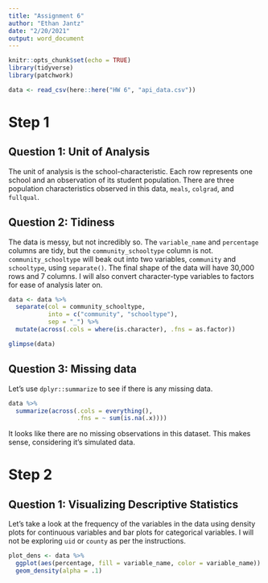 ```yaml
---
title: "Assignment 6"
author: "Ethan Jantz"
date: "2/20/2021"
output: word_document
---
```


```r
knitr::opts_chunk$set(echo = TRUE)
library(tidyverse)
library(patchwork)

data <- read_csv(here::here("HW 6", "api_data.csv"))
```

# Step 1

## Question 1: Unit of Analysis

The unit of analysis is the school-characteristic. Each row represents one school and an observation of its student population. There are three population characteristics observed in this data, `meals`, `colgrad`, and `fullqual`. 

## Question 2: Tidiness

The data is messy, but not incredibly so. The `variable_name` and `percentage` columns are tidy, but the `community_schooltype` column is not. `community_schooltype` will beak out into two variables, `community` and `schooltype`, using `separate()`. The final shape of the data will have 30,000 rows and 7 columns. I will also convert character-type variables to factors for ease of analysis later on.


```r
data <- data %>%
  separate(col = community_schooltype,
           into = c("community", "schooltype"),
           sep = "_") %>%
  mutate(across(.cols = where(is.character), .fns = as.factor))

glimpse(data)
```

## Question 3: Missing data

Let's use `dplyr::summarize` to see if there is any missing data. 

```r
data %>%
  summarize(across(.cols = everything(),
                   .fns = ~ sum(is.na(.x))))
```

It looks like there are no missing observations in this dataset. This makes sense, considering it's simulated data.

# Step 2

## Question 1: Visualizing Descriptive Statistics

Let's take a look at the frequency of the variables in the data using density plots for continuous variables and bar plots for categorical variables. I will not be exploring `uid` or `county` as per the instructions. 

```r
plot_dens <- data %>%
  ggplot(aes(percentage, fill = variable_name, color = variable_name)) +
  geom_density(alpha = .1)
```

```r

```